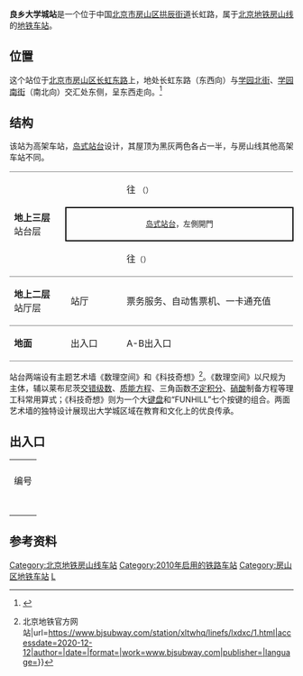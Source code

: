 {{NoteTA
|G1=Railway}}
{{Infobox station
|name = 良乡大学城
|eng_name = Liangxiang Daxuecheng<ref>原英文名Liangxiang University Town</ref><ref name=map2021>{{cite web|url=https://www.bjsubway.com/subway/images/luwangtu.png|title=北京城市轨道交通线网图|date=2021-12-31}}</ref>
|linecolour = {{北京地铁颜色|房}}
|image = Platform of Liangxiang University Town Station (20180120162021).jpg
|caption = 良乡大学城站站台
|other_name = 
|country = {{PRC}}
|borough = [[北京市|北京市]][[房山区|房山区]][[拱辰街道_(北京市)|拱辰街道]]
|address = 长虹东路、学园北街、学园南街交叉口
|coordinates = {{coord|39|43|18.64|N|116|10|12.64|E|display=inline,title}}
|elevation = 
|operator = [[北京市地铁运营有限公司|北京市地铁运营有限公司]]
|lines = {{北京地铁线路名|房|SL}}
|distance = 
|platform = 1个[[岛式站台|岛式站台]]
|tracks = 2条
|bus_routes = 
|bus_stands = 
|connections = 
|structure = 高架车站
|hall = 整体式站厅
|depth = 
|levels = 
|interchange = 
|exits = 4个
|elevator = 
|escalator = 
|architect = 
|architectural_style = 
|colour = 灰色、藍色
|type = 
|status = 运营中
|code = 
|zone = 
|classification = 
|website = 
|built = 
|opened = 2010年12月30日
|pass_year = 
|passengers = 
|pass_system = 
|pass_rank = 
|mpassengers = 
|trains = 
|station_hours = 
|hours = 
|first = {{北京地铁线路名|房|S}}
:往{{北京地铁起讫站|房山|L}}：05:07
:往{{北京地铁起讫站|房山|R}}：06:22
|last = {{北京地铁线路名|房|S}}
:往{{北京地铁起讫站|房山|L}}：22:30
:往{{北京地铁起讫站|房山|R}}：23:49
|adjacent = {{adjacent stations|system=北京地铁|line=房|left=良乡大学城北|right=良乡大学城西|note-left=1.188km|note-mid=距离[[东管头南站|东管头南]]24.749km|note-right=1.739km}}
|other_services = 
|route_map = {{Routemap|inline=yes|map=
uSTRf\uSTRg~~ ~~{{rmr|Licon=U|{{stl|北京地铁|良乡大学城北}}}}
uSTR+BSl\uSTR+BSr
uSTR+BSl\uSTR+BSr
uABZg2\uSTR+c3
uSTR+c1\uABZg+4
uSTRf\uSTRg~~ ~~{{rmr|Licon=D|{{stl|北京地铁|良乡大学城西}}}}
}}
}}
'''良乡大学城站'''是一个位于中国[[北京市|北京市]][[房山区|房山区]][[拱辰街道_(北京市)|拱辰街道]]长虹路，属于[[北京地铁|北京地铁]][[北京地铁房山线|房山线]]的[[地铁车站|地铁车站]]。

==位置==
这个站位于[[北京市|北京市]][[房山区|房山区]][[长虹东路|长虹东路]]上，地处长虹东路（东西向）与[[学园北街|学园北街]]、[[学园南街|学园南街]]（南北向）交汇处东侧，呈东西走向。<ref>{{cite web|url=http://www.bjghw.gov.cn/web/static/articles/catalog_14300/article_ff808081271d5bde01278a0a8f0901ce/ff808081271d5bde01278a0a8f0901ce.html|title=轨道交通房山线规划方案公告|publisher=[[北京市规划委员会|北京市规划委员会]]|date=2010-03-23|accessdate=2010-12-25|archive-url=https://web.archive.org/web/20100728091831/http://www.bjghw.gov.cn/web/static/articles/catalog_14300/article_ff808081271d5bde01278a0a8f0901ce/ff808081271d5bde01278a0a8f0901ce.html|archive-date=2010-07-28|dead-url=yes}}</ref>

== 结构 ==
该站为高架车站，[[岛式站台|岛式站台]]设计，其屋顶为黑灰两色各占一半，与房山线其他高架车站不同。
{|cellspacing=0 cellpadding=3
|style="border-top:solid 1px gray;border-bottom:solid 1px gray;" rowspan=3 width=100|'''地上三层'''<br />站台层
|style="border-top:solid 1px gray;" width=100|{{arrow|L}}
|style="border-top:solid 1px gray;" width=350|{{北京地铁线路名|房|c}} <!--非跨线车--> 往{{站|东管头南}} <!--/ 跨线车往{{站|国家图书馆}} ({{北京地铁线路名|9|c}}) -->  <small>（{{站|良乡大学城北}}）</small>
|-
|style="border-right:solid 2px black;border-left:solid 2px black;border-top:solid 2px black;border-bottom:solid 2px black;" colspan=2|<center><small>[[岛式站台|岛式站台]]，左側開門</small></center>
|-
|style="border-bottom:solid 1px gray;"|{{arrow|R}}
|style="border-bottom:solid 1px gray;"|{{北京地铁线路名|房|c}}往{{站|阎村东}}<small>（{{站|良乡大学城西}}）</small>
|-
|style="border-bottom:solid 1px gray;"|'''地上二层'''<br />站厅层
|style="border-bottom:solid 1px gray;"|站厅
|style="border-bottom:solid 1px gray;"|票务服务、自动售票机、一卡通充值
|-
|style="border-bottom:solid 1px gray;"|'''地面'''
|style="border-bottom:solid 1px gray;"|出入口
|style="border-bottom:solid 1px gray;"|A-B出入口
|}
站台两端设有主题艺术墙《数理空间》和《科技奇想》<ref>{{Cite web|title=良乡大学城站文化墙 {{!}} 北京地铁官方网站|url=https://www.bjsubway.com/station/xltwhq/linefs/lxdxc/1.html|accessdate=2020-12-12|author=|date=|format=|work=www.bjsubway.com|publisher=|language=}}</ref>。《数理空间》以尺规为主体，辅以莱布尼茨[[交错级数|交错级数]]、[[質能等價|质能方程]]、三角函数[[不定积分|不定积分]]、[[硝酸|硝酸]]制备方程等理工科常用算式；《科技奇想》则为一个大[[电脑键盘|键盘]]和“FUNHILL”七个按键的组合。两面艺术墙的独特设计展现出大学城区域在教育和文化上的优良传承。
{{gallery
|width=240
|File:数理空间.jpg|站台主题艺术墙《数理空间》
|File:科技奇想.jpg|站台主题艺术墙《科技奇想》
}}

== 出入口 ==
{| class="wikitable"
| colspan="6" align="center" bgcolor="{{北京地铁颜色|房}}" |
|-
! 编号 
! 指示
! 建议前往的目的地
! 图片
! 无障碍设施
|-
| {{港鐵出口|A|1|附=升}} 
| 长虹东路（北侧）
|学园北街、理工睿府、北京时代广场、[[北京理工大学|北京理工大学]]良乡校区
|[[File:Missing_image_text.svg|210x210像素]]
|[[File:Missing_image_text.svg|210x210像素]]
|-
| {{港鐵出口|A|2}} 
| 长虹东路（北侧）
|致美北街、卓秀北街、远洋新仕界、北京理工大学附属实验学校
|[[File:Missing_image_text.svg|210x210像素]]
|{{n/a}}
|-
| {{港鐵出口|B|1|附=升}} 
| 长虹东路（南侧）
|致美南街、卓秀北街、首创紫悦台
|[[File:Missing_image_text.svg|210x210像素]]
|[[File:Missing_image_text.svg|210x210像素]]
|-
| {{港鐵出口|B|2}} 
| 长虹东路（南侧）
|学园南街、旭辉E天地、燕保大学城家园、[[首都师范大学|首都师范大学]]良乡校区、[[北京工商大学|北京工商大学]]良乡校区
|[[File:Missing_image_text.svg|210x210像素]]
|{{n/a}}
|-
| colspan="5" bgcolor="#EEEEEE" | {{港鐵出口|註=升}}
|}

== 参考资料 ==
{{reflist}}

{{北京地铁房山线}}

[[Category:北京地铁房山线车站|Category:北京地铁房山线车站]]
[[Category:2010年启用的铁路车站|Category:2010年启用的铁路车站]]
[[Category:房山区地铁车站|Category:房山区地铁车站]]
[[Category:以學校命名的北京地铁車站|L]]
